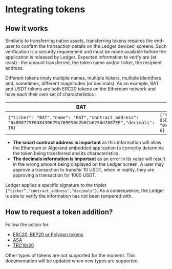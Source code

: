 
# Integrating tokens

## How it works

Similarly to transferring native assets, transferring tokens requires the end-user to confirm the transaction details on the Ledger devices’ screens. Such verification is a security requirement and must be made available before the application is released by Ledger. Expected information to verify are (at least) : the amount transferred, the token name and/or ticker, the recipient address.

Different tokens imply multiple names, multiple tickers, multiple identifiers and, sometimes, different magnitudes (or decimals). As an example, BAT and USDT tokens are both ERC20 tokens on the Ethereum network and have each their own set of characteristics :

|     BAT       |     USDT     |
|---------------|--------------|
| `{"ticker": "BAT","name": "BAT","contract_address": "0x0D8775F648430679A709E98d2b0Cb6250d2887EF","decimals": 18}` | `{"ticker": "USDT","name": "Tether USDT","contract_address": "0xdAC17F958D2ee523a2206206994597C13D831ec7","decimals": 6}` |

<Callout type="warning" emoji="⚠️">
    <ul>
        <li><b>The smart contract address is important</b> as this information will allow the Ethereum or Algorand embedded application to correctly determine the token being transferred and its characteristics.</li>
        <li><b>The decimals information is important</b> as an error in its value will result in the wrong amount being displayed on the Ledger screen. A user may approve a transaction to transfer 10 USDT, when in reality, they are approving a transaction for 1000 USDT.</li>
    </ul>
</Callout>

Ledger applies a specific signature to the triplet `{"ticker”,"contract_address","decimals”}`. As a consequence, the Ledger is able to verify the information has not been tampered with.


## How to request a token addition?

Follow the action for:
- [ERC20, BEP20 or Polygon tokens](../evm-chains-tokens/)
- [ASA](../asa/) 
- [TRC10/20](../trc/)

Other types of tokens are not supported for the moment. This documentation will be updated when new types are supported.

